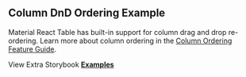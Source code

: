 
<Head>
  <title>{'Column DnD Ordering Example - Material React Table V2 Docs'}</title>
  <meta
    name="description"
    content="An example of Material React Table which shows how to enable column to be re-arranged via drag and drop."
  />
  <meta
    property="og:title"
    content="Column Dnd Ordering Material React Table Example"
  />
  <meta
    property="og:description"
    content="An example of Material React Table which shows how to enable column to be re-arranged via drag and drop."
  />
</Head>

## Column DnD Ordering Example

Material React Table has built-in support for column drag and drop re-ordering. Learn more about column ordering in the [Column Ordering Feature Guide](/docs/guides/column-ordering-dnd).

<Examples isPage />

View Extra Storybook **[Examples](https://www.material-react-table.dev/?path=/story/prop-playground--default)**
